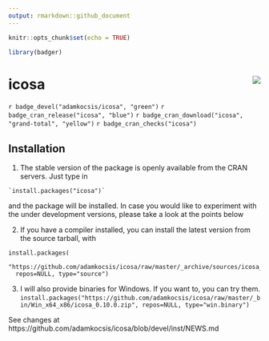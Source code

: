 ```yaml
---
output: rmarkdown::github_document
---
```


```r
knitr::opts_chunk$set(echo = TRUE)

library(badger)
```

# icosa <img src="man/figures/logo.png" align="right" />

`r badge_devel("adamkocsis/icosa", "green")`
`r badge_cran_release("icosa", "blue")`
`r badge_cran_download("icosa", "grand-total", "yellow")`
`r badge_cran_checks("icosa")`


## Installation

1. The stable version of the package is openly available from the CRAN servers. Just type in
```
`install.packages("icosa")`
```

and the package will be installed. In case you would like to experiment with the under development versions, please take a look at the points below

2. If you have a compiler installed, you can install the latest version from the source tarball, with
```
install.packages(
  "https://github.com/adamkocsis/icosa/raw/master/_archive/sources/icosa_0.10.0.tar.gz", 
  repos=NULL, type="source")
```
3. I will also provide binaries for Windows. If you want to, you can try them. 
`install.packages("https://github.com/adamkocsis/icosa/raw/master/_bin/Win_x64_x86/icosa_0.10.0.zip", repos=NULL, type="win.binary")`


See changes at 
https://github.com/adamkocsis/icosa/blob/devel/inst/NEWS.md
